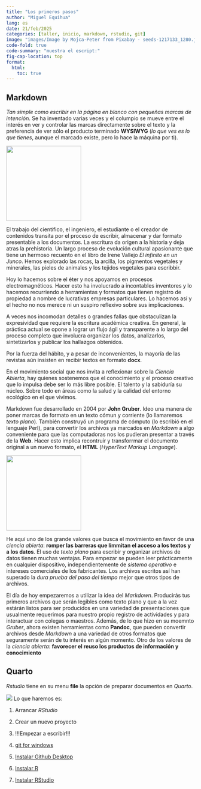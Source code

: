 ```yaml
---
title: "Los primeros pasos"
author: "Miguel Equihua"
lang: es
date: 21/feb/2025
categories: [taller, inicio, markdown, rstudio, git]
image: "images/Image by Mojca-Peter from Pixabay - seeds-1217133_1280.jpg"
code-fold: true
code-summary: "muestra el escript:"
fig-cap-location: top
format: 
  html:
    toc: true
---
```



## Markdown

_Tan simple como escribir en la página en blanco con pequeñas marcas de intención_. Se ha inventado varias veces y el columpio se mueve entre el interés en ver y controlar las marcas directamente sobre el texto y la preferencia de ver sólo el producto terminado **WYSIWYG** (_lo que ves es lo que tienes_, aunque el marcado existe, pero lo hace la máquina por ti). 

::: {layout="[1, 1.5]"}

![](images/900-el-infinito-en-un-junco-irene-vallejo-alfa.png){width=200px}

El trabajo del científico, el ingeniero, el estudiante o el creador de contenidos transita por el proceso de escribir, almacenar y dar formato presentable a los documentos. La escritura da origen a la historia y deja atras la prehistoria. Un largo proceso de evolución cultural apasionante que tiene un hermoso recuento en el libro de Irene Vallejo _El infinito en un Junco_. Hemos explorado las rocas, la arcilla, los pigmentos vegetales y minerales, las pieles de animales y los tejidos vegetales para escribbir. 

:::

Hoy lo hacemos sobre el éter y nos apoyamos en procesos electromagnéticos. Hacer esto ha involucrado a incontables inventores y lo hacemos recurriendo a herramientas y formatos que tienen registro de propiedad a nombre de lucrativas empresas particulares. Lo hacemos así y el hecho no nos merece ni un suspiro reflexivo sobre sus implicaciones. 

A veces nos incomodan detalles o grandes fallas que obstaculizan la expresividad que requiere la escritura académica creativa. En general, la práctica actual se opone a lograr un flujo ágil y transparente a lo largo del proceso completo que involucra organizar los datos, analizarlos, sintetizarlos y publicar los hallazgos obtenidos. 

Por la fuerza del hábito, y a pesar de inconvenientes, la mayoría de las revistas aún insisten en recibir textos en formato **docx**.

En el movimiento social que nos invita a reflexionar sobre la _Ciencia Abierta_, hay quienes sostenemos que el conocimiento y el proceso creativo que lo impulsa debe ser lo más libre posible. El talento y la sabiduría su núcleo. Sobre todo en áreas como la salud y la calidad del entorno ecológico en el que vivimos.

::: {layout="[1.5, -0.1, 1]"}

Markdown fue desarrollado en 2004 por **John Gruber**. Ideo una manera de poner marcas de formato en un texto cómun y corriente (lo llamaremos _texto plano_). También construyó un programa de cómputo (lo escribió en el lenguaje Perl), para convertir los archivos ya marcados en _Markdown_ a algo conveniente para que las computadoras nos los pudieran presentar a través de la **Web**. Hacer esto implica recontruir y transforrmar el documento original a un nuevo formato, el **HTML** (_HyperText Markup Language_).

![](images/John_Gruber,_2009_(cropped) - By Randy Stewart, CC BY-SA 3.0, httpscommons.wikimedia.orgwindex.phpcurid=10682505.jpg){width=200px}

:::

He aquí uno de los grande valores que busca el movimiento en favor de una _ciencia abierta_: **romper las barreras que limmitan el acceso a los textos  y a los datos**. El uso de _texto plano_ para escribir y organizar archivos de datos tienen muchas ventajas. Para empezar se pueden leer prácticamente en cualquier dispositivo, independientemente de _sistema operativo_ e intereses comerciales de los fabricantes. Los archivos escritos así han superado la _dura prueba del paso del tiempo_ mejor que otros tipos de archivos.

El día de hoy empezaremos a utilizar la idea del _Markdown_. Producirás tus primeros archivos que serán legibles como texto plano y que a la vez estárán listos para ser producidos en una variedad de presentaciones que usualmente requerimos para nuestro propio registro de actividades y para interactuar con colegas o maestros. Además, de lo que hizo en su moemnto _Gruber_, ahora existen herramientas como **Pandoc**, que pueden convertir archivos desde _Markdown_ a una variedad de otros formatos que seguramente serán de tu interés en algún momento. Otro de los valores de la _ciencia abierta_: **favorecer el reuso los productos de información y conocimiento** 


##  Quarto

_Rstudio_ tiene en su menu **file** la opción de preparar documentos en _Quarto_.

![](images/proyecto-blog.png)
Lo que haremos es:

1. Arrancar _RStudio_
2. Crear un nuevo proyecto
3. [!!!Empezar a escribir!!!]{style="color: oro"}



1.  [git for windows](https://gitforwindows.org/)
2.  [Instalar Github Desktop](https://desktop.github.com/?ref_cta=download+desktop&ref_loc=about+github+desktop&ref_page=docs)
2.  [Instalar R](https://cran.rstudio.com/)
3.  [Instalar RStudio](https://download1.rstudio.org/electron/windows/RStudio-2024.04.1-748.exe)
